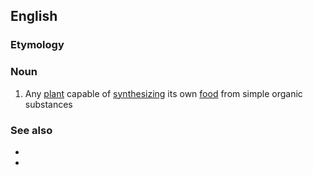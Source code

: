 ==English==

===Etymology===
{{confix|en|auto|phyte|t1=self|t2=plant}}

===Noun===
{{en-noun}}

# Any [[plant]] capable of [[synthesizing]] its own [[food]] from simple organic substances

===See also===
* {{l|en|holophyte}}
* {{l|en|saprophyte}}